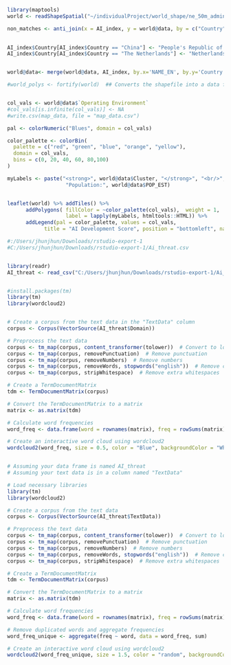 
```{r}

library(maptools)
world <- readShapeSpatial("~/individualProject/world_shape/ne_50m_admin_0_countries")  ## You will need to change this file path

non_matches <- anti_join(x = AI_index, y = world@data, by = c("Country" = "NAME_EN"))
 

AI_index$Country[AI_index$Country == "China"] <- "People's Republic of China"
AI_index$Country[AI_index$Country == "The Netherlands"] <- "Netherlands"


world@data<- merge(world@data, AI_index, by.x='NAME_EN', by.y='Country')

```

```{r}




#world_polys <- fortify(world)  ## Converts the shapefile into a data frame of polygons


col_vals <- world@data$`Operating Environment`
#col_vals[is.infinite(col_vals)] <- NA 
#write.csv(map_data, file = "map_data.csv")

pal <- colorNumeric("Blues", domain = col_vals)

color_palette <- colorBin(
  palette = c("red", "green", "blue", "orange", "yellow"),
  domain = col_vals,
  bins = c(0, 20, 40, 60, 80,100)
)

myLabels <- paste("<strong>", world@data$Cluster, "</strong>", "<br/>", 
                   "Population:", world@data$POP_EST)


leaflet(world) %>% addTiles() %>% 
      addPolygons( fillColor = ~color_palette(col_vals),  weight = 1,
                   label = lapply(myLabels, htmltools::HTML)) %>%
      addLegend(pal = color_palette, values = col_vals,
            title = "AI Development Score", position = "bottomleft", na.label = "Missing")


```


```{r}

#:/Users/jhunjhun/Downloads/rstudio-export-1
#C:/Users/jhunjhun/Downloads/rstudio-export-1/Ai_threat.csv


library(readr)
AI_threat <- read_csv("C:/Users/jhunjhun/Downloads/rstudio-export-1/Ai_threat.csV")


#install.packages(tm)
library(tm)
library(wordcloud2)


# Create a corpus from the text data in the "TextData" column
corpus <- Corpus(VectorSource(AI_threat$Domain))

# Preprocess the text data
corpus <- tm_map(corpus, content_transformer(tolower))  # Convert to lowercase
corpus <- tm_map(corpus, removePunctuation)  # Remove punctuation
corpus <- tm_map(corpus, removeNumbers)  # Remove numbers
corpus <- tm_map(corpus, removeWords, stopwords("english"))  # Remove common English stopwords
corpus <- tm_map(corpus, stripWhitespace)  # Remove extra whitespaces

# Create a TermDocumentMatrix
tdm <- TermDocumentMatrix(corpus)

# Convert the TermDocumentMatrix to a matrix
matrix <- as.matrix(tdm)

# Calculate word frequencies
word_freq <- data.frame(word = rownames(matrix), freq = rowSums(matrix))

# Create an interactive word cloud using wordcloud2
wordcloud2(word_freq, size = 0.5, color = "Blue", backgroundColor = "White")



```

```{r}
# Assuming your data frame is named AI_threat
# Assuming your text data is in a column named "TextData"

# Load necessary libraries
library(tm)
library(wordcloud2)

# Create a corpus from the text data
corpus <- Corpus(VectorSource(AI_threat$TextData))

# Preprocess the text data
corpus <- tm_map(corpus, content_transformer(tolower))  # Convert to lowercase
corpus <- tm_map(corpus, removePunctuation)  # Remove punctuation
corpus <- tm_map(corpus, removeNumbers)  # Remove numbers
corpus <- tm_map(corpus, removeWords, stopwords("english"))  # Remove common English stopwords
corpus <- tm_map(corpus, stripWhitespace)  # Remove extra whitespaces

# Create a TermDocumentMatrix
tdm <- TermDocumentMatrix(corpus)

# Convert the TermDocumentMatrix to a matrix
matrix <- as.matrix(tdm)

# Calculate word frequencies
word_freq <- data.frame(word = rownames(matrix), freq = rowSums(matrix))

# Remove duplicated words and aggregate frequencies
word_freq_unique <- aggregate(freq ~ word, data = word_freq, sum)

# Create an interactive word cloud using wordcloud2
wordcloud2(word_freq_unique, size = 1.5, color = "random", backgroundColor = "white")


```


